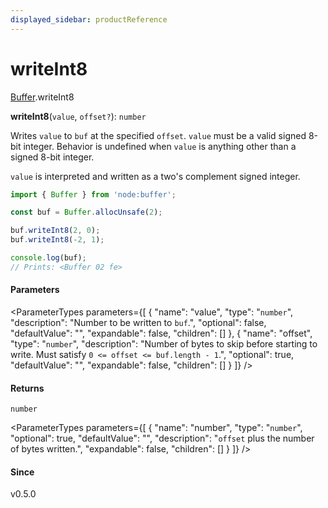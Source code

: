```yaml
---
displayed_sidebar: productReference
---
```



# writeInt8

[Buffer](../../interfaces/Buffer.mdx).writeInt8

**writeInt8**(`value`, `offset?`): `number`

Writes `value` to `buf` at the specified `offset`. `value` must be a valid
signed 8-bit integer. Behavior is undefined when `value` is anything other than
a signed 8-bit integer.

`value` is interpreted and written as a two's complement signed integer.

```js
import { Buffer } from 'node:buffer';

const buf = Buffer.allocUnsafe(2);

buf.writeInt8(2, 0);
buf.writeInt8(-2, 1);

console.log(buf);
// Prints: <Buffer 02 fe>
```

#### Parameters

<ParameterTypes parameters={[
  {
    "name": "value",
    "type": "`number`",
    "description": "Number to be written to `buf`.",
    "optional": false,
    "defaultValue": "",
    "expandable": false,
    "children": []
  },
  {
    "name": "offset",
    "type": "`number`",
    "description": "Number of bytes to skip before starting to write. Must satisfy `0 <= offset <= buf.length - 1`.",
    "optional": true,
    "defaultValue": "",
    "expandable": false,
    "children": []
  }
]} />

#### Returns

`number`

<ParameterTypes parameters={[
  {
    "name": "number",
    "type": "`number`",
    "optional": true,
    "defaultValue": "",
    "description": "`offset` plus the number of bytes written.",
    "expandable": false,
    "children": []
  }
]} />

#### Since

v0.5.0
